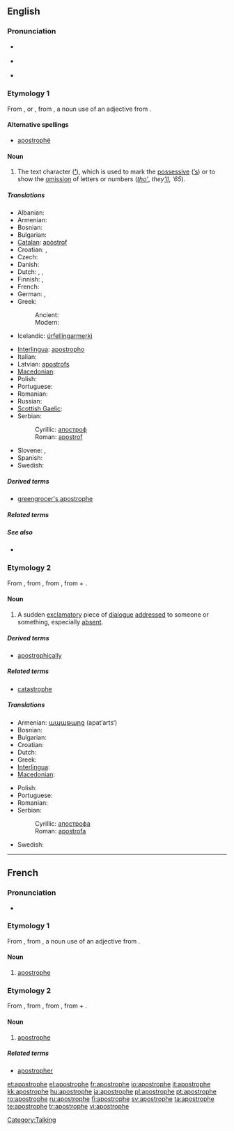 {{was wotd|2007|February|13}}
{{also|apostrophé}}
==English==

===Pronunciation===
* {{a|RP}} {{IPA|/əˈpɒs.trə.fi/}}
* {{a|US}} {{IPA|/əˈpɑːs.trə.fi/}}
* {{audio|en-us-apostrophe.ogg|Audio (US)}}

===Etymology 1===
From {{etyl|fr}} {{term|apostrophe|lang=fr}}, or {{etyl|la}} {{term|apostrophus|lang=la}}, from {{etyl|grc}} {{term|ἀπόστροφος||accent of elision|lang=grc|tr=apostrophos|sc=Polytonic}}, a noun use of an adjective from {{term|ἀποστρέφω||I turn away|lang=grc|tr=apostrephō|sc=Polytonic}}.

====Alternative spellings====
* [[apostrophë]]

====Noun====
{{en-noun}}

# {{context|orthography}} The text character ('''[[’]]'''), which is used to mark the [[possessive]] ([[’s]]) or to show the [[omission]] of letters or numbers (''[[tho’]]'', ''they[[’ll]]'', ''’65'').

=====Translations=====
{{trans-top|the character ’}}
* Albanian: {{t+|sq|apostrof|m|xs=Albanian}}
* Armenian: {{t-|hy|ապաթարց|tr=apat’arc’|sc=Armn|xs=Armenian}}
* Bosnian: {{t-|bs|apostrof|m}}
* Bulgarian: {{t+|bg|апостроф|m|sc=Cyrl}}
* [[Catalan]]: [[apòstrof]] {{m}}
* Croatian: {{t-|hr|apostrof|m}}, {{t-|hr|izostavnik|m}}
* Czech: {{t+|cs|apostrof|m}}
* Danish: {{t-|da|apostrof}}
* Dutch: {{t|nl|afkappingsteken|n}}, {{t|nl|weglatingsteken|n}}, {{t-|nl|apostrof|f}}
* Finnish: {{t+|fi|heittomerkki}}, {{t-|fi|apostrofi}}
* French: {{t+|fr|apostrophe|f}}
* German: {{t+|de|Apostroph|m}}, {{t-|de|Hochkomma|n}}
* Greek:
*: Ancient: {{tø|grc|ἀπόστροφος|f|sc=Grek|xs=Ancient Greek}}
*: Modern: {{t+|el|απόστροφος|f|tr=aˈpɔstɾɔfɔs|sc=Grek}}
* Icelandic: [[úrfellingarmerki]] {{n}}
{{trans-mid}}
* [[Interlingua]]: [[apostropho]]
* Italian: {{t+|it|apostrofo|m}}
* Latvian: [[apostrofs]] {{m}}
* [[Macedonian]]: {{t-|mk|апостроф|m|tr=ápostrof|sc=Cyrl|xs=Macedonian}}
* Polish: {{t+|pl|apostrof|m}}
* Portuguese: {{t+|pt|apóstrofo|m}}
* Romanian: {{t+|ro|apostrof|n}}
* Russian: {{t+|ru|апостроф|m|tr=apostróf|sc=Cyrl}}
* [[Scottish Gaelic]]: {{t-|gd|ascair|m|xs=Scottish Gaelic}}
* Serbian:
*: Cyrillic: [[апостроф]] {{m}}
*: Roman: [[apostrof]] {{m}}
* Slovene: {{t+|sl|opuščaj|m}}, {{t+|sl|apostrof|m}}
* Spanish: {{t+|es|apóstrofo|m}}
* Swedish: {{t-|sv|apostrof}}
{{trans-bottom}}

=====Derived terms=====
* [[greengrocer's apostrophe]]

=====Related terms=====
{{punctuation}}

=====See also=====
* {{pedia}}

===Etymology 2===
From {{etyl|la}} {{term|apostrophe|lang=la}}, from {{etyl|grc}} {{term|ἀποστροφή|sc=polytonic}}, from {{term|ἀποστρέφω||I turn away|sc=Polytonic}}, from {{term|ἀπό|sc=Polytonic}} + {{term|στρέφω||I turn|sc=Polytonic}}.

====Noun====
{{en-noun}}

# {{rhetoric}} A sudden [[exclamatory]] piece of [[dialogue]] [[addressed]] to someone or something, especially [[absent]].

=====Derived terms=====
* [[apostrophically]]

=====Related terms=====
* [[catastrophe]]

=====Translations=====
{{trans-top|sudden piece of dialogue}}
* Armenian: [[ապաթարց]] (apat‘arts‘)
* Bosnian: {{t-|bs|apostrofa|f}}
* Bulgarian: {{t|bg|апостроф|sc=Cyrl}}
* Croatian: {{t-|hr|apostrofa|f}}
* Dutch: {{t-|nl|apostrof|f}}
* Greek: {{t+|el|αποστροφή|f|sc=Grek}}
* [[Interlingua]]: {{t-|ia|apostrophe|xs=Interlingua}}
* [[Macedonian]]: {{t-|mk|апострофа|f|tr=аpostrófa|sc=Cyrl|xs=Macedonian}}
{{trans-mid}}
* Polish: {{t-|pl|apostrofa|f}}
* Portuguese: {{t-|pt|apóstrofe|f}}
* Romanian: {{t+|ro|apostrof|n}}
* Serbian:
*: Cyrillic: [[апострофа]] {{f}}
*: Roman: [[apostrofa]] {{f}}
* Swedish: {{t-|sv|apostrof}}
{{trans-bottom}}

[[Category:Talking]]

----

==French==

===Pronunciation===
* {{audio|Fr-apostrophe.ogg|Audio}}

===Etymology 1===
From {{etyl|la|fr}} {{term|apostrophus|lang=la}}, from {{etyl|grc|fr}} {{term|ἀπόστροφος||accent of elision|lang=grc|tr=apostrophos|sc=Polytonic}}, a noun use of an adjective from {{term|ἀποστρέφω||I turn away|lang=grc|tr=apostrephō|sc=Polytonic}}.

====Noun====
{{fr-noun|f}}

# {{orthography|lang=fr}} [[#English|apostrophe]]

===Etymology 2===
From {{etyl|la|fr}} {{term|apostrophe|lang=la}}, from {{etyl|grc|fr}} {{term|ἀποστροφή|sc=polytonic}}, from {{term|ἀποστρέφω||I turn away|sc=Polytonic}}, from {{term|ἀπό|sc=Polytonic}} + {{term|στρέφω||I turn|sc=Polytonic}}.

====Noun====
{{fr-noun|f}}

# {{rhetoric|lang=fr}} [[#English|apostrophe]]

=====Related terms=====
* [[apostropher]]

[[et:apostrophe]]
[[el:apostrophe]]
[[fr:apostrophe]]
[[io:apostrophe]]
[[it:apostrophe]]
[[kk:apostrophe]]
[[hu:apostrophe]]
[[ja:apostrophe]]
[[pl:apostrophe]]
[[pt:apostrophe]]
[[ro:apostrophe]]
[[ru:apostrophe]]
[[fi:apostrophe]]
[[sv:apostrophe]]
[[ta:apostrophe]]
[[te:apostrophe]]
[[tr:apostrophe]]
[[vi:apostrophe]]